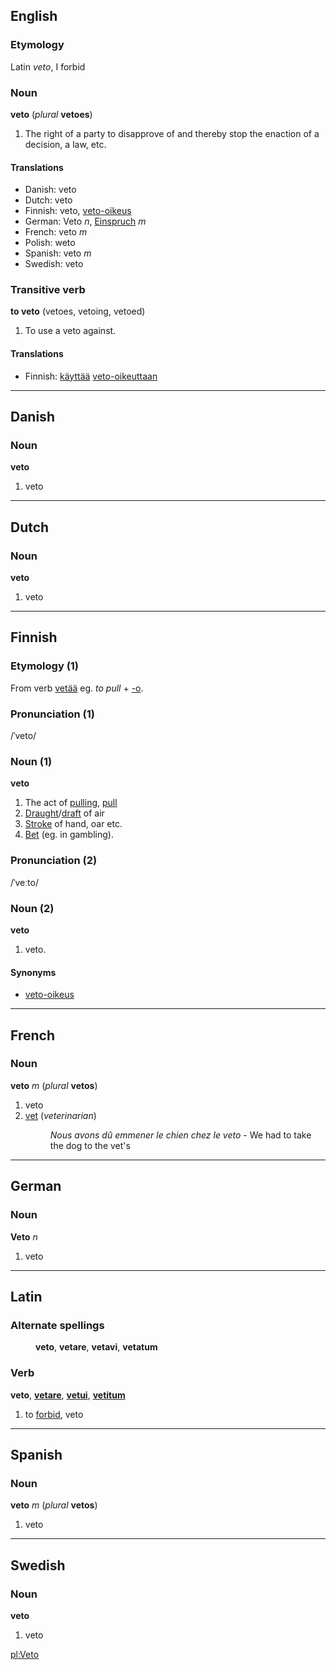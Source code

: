 ==English==
===Etymology===
Latin ''veto'', I forbid

===Noun===
'''veto''' (''plural'' '''vetoes''')

#The right of a party to disapprove of and thereby stop the enaction of a decision, a law, etc.

====Translations====

*Danish: veto
*Dutch: veto
*Finnish: veto, [[veto-oikeus]]
*German: Veto ''n'', [[Einspruch]] ''m''
*French: veto ''m''
*Polish: weto
*Spanish: veto ''m''
*Swedish: veto

===Transitive verb===
'''to veto''' (vetoes, vetoing, vetoed)

#To use a veto against.

====Translations====
*Finnish: [[käyttää]] [[veto-oikeus|veto-oikeuttaan]]

----
==Danish==
===Noun===
'''veto'''

#veto

----
==Dutch==
===Noun===
'''veto'''

#veto

----

==Finnish==

===Etymology (1)===
From verb [[vetää]] eg. ''to pull'' + [[-o#Finnish|-o]].

===Pronunciation (1)===
/ˈveto/

===Noun (1)===
'''veto'''

# The act of [[pull]]ing, [[pull]]
# [[Draught]]/[[draft]] of air
# [[Stroke]] of hand, oar etc.
# [[Bet]] (eg. in gambling).

===Pronunciation (2)===
/ˈveːto/

===Noun (2)===
'''veto'''

# veto.

====Synonyms====
*[[veto-oikeus]]

----
==French==
===Noun===
'''veto''' ''m'' (''plural'' '''vetos''')

#veto
#[[vet]] (''veterinarian'')
#:''Nous avons dû emmener le chien chez le veto'' - We had to take the dog to the vet's

----
==German==
===Noun===
'''Veto''' ''n''

#veto

----
==Latin==
===Alternate spellings===
:'''veto''', '''vetare''', '''vetavi''', '''vetatum'''

===Verb===
'''veto''', '''[[vetare]]''', '''[[vetui]]''', '''[[vetitum]]'''

# to [[forbid]], veto

----
==Spanish==
===Noun===
'''veto''' ''m'' (''plural'' '''vetos''')

#veto

----
==Swedish==
===Noun===
'''veto'''

#veto

[[pl:Veto]]